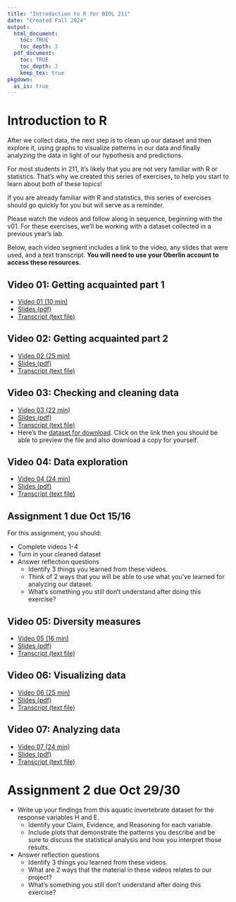 ```yaml
---
title: "Introduction to R for BIOL 211"
date: "Created Fall 2024"
output: 
  html_document:
    toc: TRUE
    toc_depth: 3
  pdf_document:
    toc: TRUE
    toc_depth: 3
    keep_tex: true
pkgdown:
  as_is: true
---
```

# Introduction to R

After we collect data, the next step is to clean up our dataset and then explore it, using graphs to visualize patterns in our data and finally analyzing the data in light of our hypothesis and predictions.

For most students in 211, it's likely that you are not very familiar with R or statistics. That's why we created this series of exercises, to help you start to learn about both of these topics!

If you are already familiar with R and statistics, this series of exercises should go quickly for you but will serve as a reminder. 

Please watch the videos and follow along in sequence, beginning with the v01. For these exercises, we'll be working with a dataset collected in a previous year's lab.

Below, each video segment includes a link to the video, any slides that were used, and a text transcript. **You will need to use your Oberlin account to access these resources.**

## Video 01: Getting acquainted part 1

* [Video 01 (10 min)](https://drive.google.com/file/d/13iV3c-A-veHZfjMSEGa4I85OEuSsxx5y/view?usp=drive_link)
* [Slides (pdf)](https://drive.google.com/file/d/1W-ofNhWzqqaJJqjKetkY6CdZlJN91q9D/view?usp=drive_link)
* [Transcript (text file)](https://drive.google.com/file/d/1Rorn6H7QzcoZAuOC_ApGs8CheIB30vg1/view?usp=drive_link)

## Video 02: Getting acquainted part 2

* [Video 02 (25 min)](https://drive.google.com/file/d/16PK0YQQs9Ssz5WtmSdc7wVdzL2wsfaY_/view?usp=drive_link)
* [Slides (pdf)](https://drive.google.com/file/d/13mx5PvJGUjl2yOETykHBlFyZxqBMj7Ab/view?usp=drive_link)
* [Transcript (text file)](https://drive.google.com/file/d/1VDsXqXdkQOEC-PWwUxR7Rz4Fa-Qd7i4M/view?usp=drive_link)

## Video 03: Checking and cleaning data

* [Video 03 (22 min)](https://drive.google.com/file/d/16SgeDmjxFNnqFmNtQIV1iDpi0vf-LEx6/view?usp=drive_link)
* [Slides (pdf)](https://drive.google.com/file/d/141GPVThr9oe-z8djs2ziKpUIBC8AM9To/view?usp=drive_link)
* [Transcript (text file)](https://drive.google.com/file/d/1VNtix-soukhQVUxKYyevN61-lOiOqQth/view?usp=drive_link)
* Here's the [dataset for download](https://drive.google.com/file/d/19jjE3GRg-70tWPKKw5WmxjRoVyX7WHCi/view?usp=drive_link). Click on the link then you should be able to preview the file and also download a copy for yourself.

## Video 04: Data exploration

* [Video 04 (24 min)](https://drive.google.com/file/d/192pE9ZX5Ob8ShzId1-9UlPSXnBFGar9S/view?usp=drive_link)
* [Slides (pdf)](https://drive.google.com/file/d/1431J66A5s_aadfHMKiprzVIBqlrRonx2/view?usp=drive_link)
* [Transcript (text file)](https://drive.google.com/file/d/1pHvW00VoD8Uhe4O2ZPPRBgOhPS1Dck5-/view?usp=drive_link)

## Assignment 1 due Oct 15/16

For this assignment, you should:

* Complete videos 1-4
* Turn in your cleaned dataset
* Answer reflection questions
    * Identify 3 things you learned from these videos.
    * Think of 2 ways that you will be able to use what you've learned for analyzing our dataset.
    * What's something you still don't understand after doing this exercise?

## Video 05: Diversity measures

* [Video 05 (16 min)](https://drive.google.com/file/d/193YihMoEeltp6ytIU96ZhA5T7SpAYZp-/view?usp=drive_link)
* [Slides (pdf)](https://drive.google.com/file/d/18m8Q-QzX3akCbBPJKMWsvH8KsDfDeQxV/view?usp=drive_link)
* [Transcript (text file)](https://drive.google.com/file/d/1TVs0CsMMq_BNjG_cnqyaX8obaMw379fr/view?usp=drive_link)

## Video 06: Visualizing data

* [Video 06 (25 min)](https://drive.google.com/file/d/1969kBKT-lV6V_BCcTeicKbFwGZXGfqIJ/view?usp=drive_link)
* [Slides (pdf)](https://drive.google.com/file/d/14LLyZgiKAj70hYoPqSiVwf6jk8qONiu2/view?usp=drive_link)
* [Transcript (text file)](https://drive.google.com/file/d/1Tb08y7kMkaPBzrvAQD6WWGrUX1hF3n25/view?usp=drive_link)

## Video 07: Analyzing data

* [Video 07 (24 min)](https://drive.google.com/file/d/19GSWtNk37XX2i7L7REQVDwCHxphaB1H4/view?usp=drive_link)
* [Slides (pdf)](https://drive.google.com/file/d/14ZtdVXIN_ZvJvE0bxgrFN4x7D1MKzdjU/view?usp=drive_link)
* [Transcript (text file)](https://drive.google.com/file/d/1e1EwkAxVYCbxJ91Q8LahBrGj2UkBsFXQ/view?usp=drive_link)

# Assignment 2 due Oct 29/30

* Write up your findings from this aquatic invertebrate dataset for the response variables H and E. 
    * Identify your Claim, Evidence, and Reasoning for each variable. 
    * Include plots that demonstrate the patterns you describe and be sure to discuss the statistical analysis and how you interpret those results.
* Answer reflection questions
    * Identify 3 things you learned from these videos.
    * What are 2 ways that the material in these videos relates to our project?
    * What's something you still don't understand after doing this exercise?
